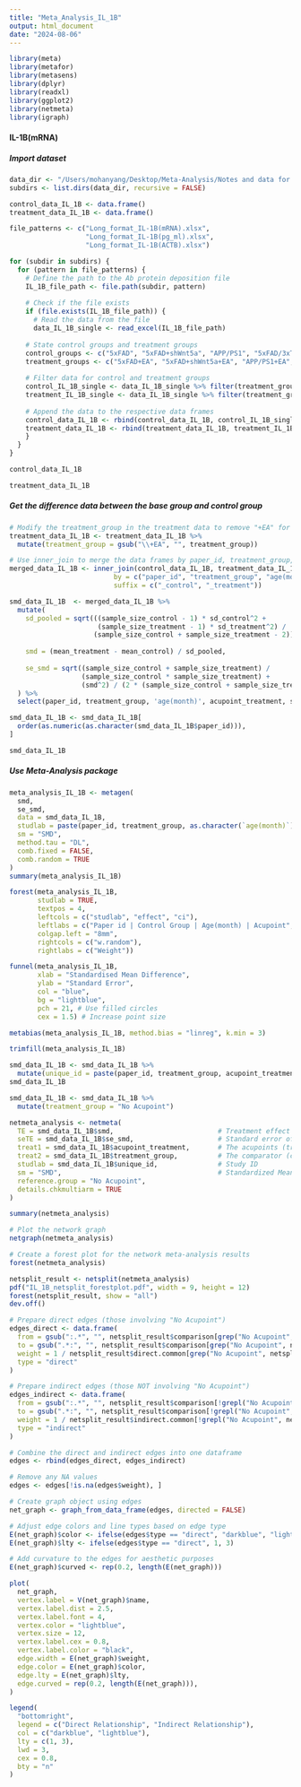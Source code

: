 ```yaml
---
title: "Meta_Analysis_IL_1B"
output: html_document
date: "2024-08-06"
---
```


```r
library(meta)
library(metafor)
library(metasens)
library(dplyr)
library(readxl)
library(ggplot2)
library(netmeta)
library(igraph)
```

#### IL-1B(mRNA)
##### Import dataset
```r
data_dir <- "/Users/mohanyang/Desktop/Meta-Analysis/Notes and data for listed articles"
subdirs <- list.dirs(data_dir, recursive = FALSE)

control_data_IL_1B <- data.frame()
treatment_data_IL_1B <- data.frame()

file_patterns <- c("Long_format_IL-1B(mRNA).xlsx",
                   "Long_format_IL-1B(pg_ml).xlsx",
                   "Long_format_IL-1B(ACTB).xlsx")

for (subdir in subdirs) {
  for (pattern in file_patterns) {
    # Define the path to the Ab protein deposition file
    IL_1B_file_path <- file.path(subdir, pattern)
    
    # Check if the file exists
    if (file.exists(IL_1B_file_path)) {
      # Read the data from the file
      data_IL_1B_single <- read_excel(IL_1B_file_path)
    
    # State control groups and treatment groups
    control_groups <- c("5xFAD", "5xFAD+shWnt5a", "APP/PS1", "5xFAD/3xTg", "3xTg", "cDKO")
    treatment_groups <- c("5xFAD+EA", "5xFAD+shWnt5a+EA", "APP/PS1+EA", "5xFAD/3xTg+EA", "APP/PS1+MA", "3xTg+EA", "cDKO+EA")
      
    # Filter data for control and treatment groups
    control_IL_1B_single <- data_IL_1B_single %>% filter(treatment_group %in% control_groups)
    treatment_IL_1B_single <- data_IL_1B_single %>% filter(treatment_group %in% treatment_groups)
      
    # Append the data to the respective data frames
    control_data_IL_1B <- rbind(control_data_IL_1B, control_IL_1B_single)
    treatment_data_IL_1B <- rbind(treatment_data_IL_1B, treatment_IL_1B_single)
    }
  }
}
```

```r
control_data_IL_1B
```

```r
treatment_data_IL_1B
```

#####  Get the difference data between the base group and control group
```r
# Modify the treatment_group in the treatment data to remove "+EA" for inner join purpose
treatment_data_IL_1B <- treatment_data_IL_1B %>%
  mutate(treatment_group = gsub("\\+EA", "", treatment_group))

# Use inner_join to merge the data frames by paper_id, treatment_group, and brain_area
merged_data_IL_1B <- inner_join(control_data_IL_1B, treatment_data_IL_1B, 
                          by = c("paper_id", "treatment_group", "age(month)"), 
                          suffix = c("_control", "_treatment"))

smd_data_IL_1B  <- merged_data_IL_1B %>% 
  mutate(
    sd_pooled = sqrt(((sample_size_control - 1) * sd_control^2 +
                      (sample_size_treatment - 1) * sd_treatment^2) /
                     (sample_size_control + sample_size_treatment - 2)),
    
    smd = (mean_treatment - mean_control) / sd_pooled,
    
    se_smd = sqrt((sample_size_control + sample_size_treatment) /
                  (sample_size_control * sample_size_treatment) +
                  (smd^2) / (2 * (sample_size_control + sample_size_treatment)))
  ) %>%
  select(paper_id, treatment_group, 'age(month)', acupoint_treatment, smd, se_smd)
```

```r
smd_data_IL_1B <- smd_data_IL_1B[
  order(as.numeric(as.character(smd_data_IL_1B$paper_id))), 
]

smd_data_IL_1B
```

#####  Use Meta-Analysis package
```r
meta_analysis_IL_1B <- metagen(
  smd, 
  se_smd, 
  data = smd_data_IL_1B,
  studlab = paste(paper_id, treatment_group, as.character(`age(month)`), acupoint_treatment, sep = "  |  "),
  sm = "SMD",
  method.tau = "DL",   
  comb.fixed = FALSE,  
  comb.random = TRUE
)
summary(meta_analysis_IL_1B)
```

```r
forest(meta_analysis_IL_1B,
       studlab = TRUE,
       textpos = 4,
       leftcols = c("studlab", "effect", "ci"),
       leftlabs = c("Paper id | Control Group | Age(month) | Acupoint", "SMD", "95% CI"),
       colgap.left = "8mm",
       rightcols = c("w.random"),
       rightlabs = c("Weight"))
```

```r
funnel(meta_analysis_IL_1B,
       xlab = "Standardised Mean Difference",
       ylab = "Standard Error",
       col = "blue",
       bg = "lightblue",
       pch = 21, # Use filled circles
       cex = 1.5) # Increase point size
```

```r
metabias(meta_analysis_IL_1B, method.bias = "linreg", k.min = 3)
```

```r
trimfill(meta_analysis_IL_1B)
```

```r
smd_data_IL_1B <- smd_data_IL_1B %>%
  mutate(unique_id = paste(paper_id, treatment_group, acupoint_treatment, `age(month)`, sep = "_"))
smd_data_IL_1B
```

```r
smd_data_IL_1B <- smd_data_IL_1B %>%
  mutate(treatment_group = "No Acupoint")

netmeta_analysis <- netmeta(
  TE = smd_data_IL_1B$smd,                          # Treatment effect (SMD)
  seTE = smd_data_IL_1B$se_smd,                     # Standard error of the treatment effect
  treat1 = smd_data_IL_1B$acupoint_treatment,       # The acupoints (treatment)
  treat2 = smd_data_IL_1B$treatment_group,          # The comparator (control groups)
  studlab = smd_data_IL_1B$unique_id,               # Study ID
  sm = "SMD",                                       # Standardized Mean Difference
  reference.group = "No Acupoint",
  details.chkmultiarm = TRUE
)
```

```r
summary(netmeta_analysis)
```


```r
# Plot the network graph
netgraph(netmeta_analysis)

# Create a forest plot for the network meta-analysis results
forest(netmeta_analysis)
```

```r
netsplit_result <- netsplit(netmeta_analysis)
pdf("IL_1B_netsplit_forestplot.pdf", width = 9, height = 12) 
forest(netsplit_result, show = "all")
dev.off()
```


```r
# Prepare direct edges (those involving "No Acupoint")
edges_direct <- data.frame(
  from = gsub(":.*", "", netsplit_result$comparison[grep("No Acupoint", netsplit_result$comparison)]),
  to = gsub(".*:", "", netsplit_result$comparison[grep("No Acupoint", netsplit_result$comparison)]),
  weight = 1 / netsplit_result$direct.common[grep("No Acupoint", netsplit_result$comparison), "seTE"],
  type = "direct"
)

# Prepare indirect edges (those NOT involving "No Acupoint")
edges_indirect <- data.frame(
  from = gsub(":.*", "", netsplit_result$comparison[!grepl("No Acupoint", netsplit_result$comparison)]),
  to = gsub(".*:", "", netsplit_result$comparison[!grepl("No Acupoint", netsplit_result$comparison)]),
  weight = 1 / netsplit_result$indirect.common[!grepl("No Acupoint", netsplit_result$comparison), "seTE"],
  type = "indirect"
)

# Combine the direct and indirect edges into one dataframe
edges <- rbind(edges_direct, edges_indirect)

# Remove any NA values
edges <- edges[!is.na(edges$weight), ]

# Create graph object using edges
net_graph <- graph_from_data_frame(edges, directed = FALSE)

# Adjust edge colors and line types based on edge type
E(net_graph)$color <- ifelse(edges$type == "direct", "darkblue", "lightblue")
E(net_graph)$lty <- ifelse(edges$type == "direct", 1, 3)

# Add curvature to the edges for aesthetic purposes
E(net_graph)$curved <- rep(0.2, length(E(net_graph)))

plot(
  net_graph,
  vertex.label = V(net_graph)$name,
  vertex.label.dist = 2.5,
  vertex.label.font = 4,
  vertex.color = "lightblue",
  vertex.size = 12,
  vertex.label.cex = 0.8,
  vertex.label.color = "black",
  edge.width = E(net_graph)$weight,
  edge.color = E(net_graph)$color,
  edge.lty = E(net_graph)$lty,
  edge.curved = rep(0.2, length(E(net_graph))),
)

legend(
  "bottomright",  
  legend = c("Direct Relationship", "Indirect Relationship"),
  col = c("darkblue", "lightblue"),
  lty = c(1, 3),
  lwd = 3,
  cex = 0.8,
  bty = "n"
)
```
